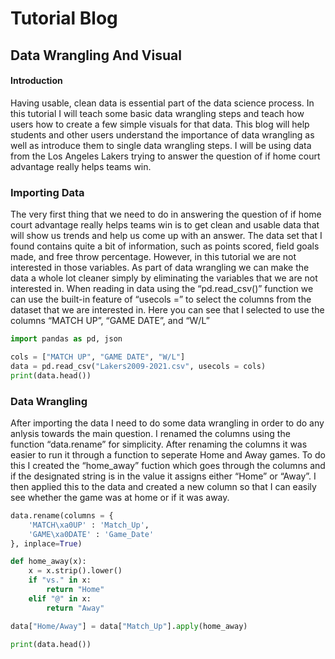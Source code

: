 # Tutorial Blog
## Data Wrangling And Visual

#### Introduction
Having usable, clean data is essential part of the data science process. In this tutorial I will teach some basic data wrangling steps and teach how users how to create a few simple visuals for that data. This blog will help students and other users understand the importance of data wrangling as well as introduce them to single data wrangling steps. I will be using data from the Los Angeles Lakers trying to answer the question of if home court advantage really helps teams win.

### Importing Data
The very first thing that we need to do in answering the question of if home court advantage really helps teams win is to get clean and usable data that will show us trends and help us come up with an answer. The data set that I found contains quite a bit of information, such as points scored, field goals made, and free throw percentage. However, in this tutorial we are not interested in those variables. As part of data wrangling we can make the data a whole lot cleaner simply by eliminating the variables that we are not interested in. When reading in data using the "pd.read_csv()" function we can use the built-in feature of "usecols =" to select the columns from the dataset that we are interested in. Here you can see that I selected to use the columns "MATCH UP", "GAME DATE", and "W/L"
```python
import pandas as pd, json

cols = ["MATCH UP", "GAME DATE", "W/L"]
data = pd.read_csv("Lakers2009-2021.csv", usecols = cols)
print(data.head())
```

### Data Wrangling
After importing the data I need to do some data wrangling in order to do any anlysis towards the main question. I renamed the columns using the function "data.rename" for simplicity. After renaming the columns it was easier to run it through a function to seperate Home and Away games. To do this I created the "home_away" fuction which goes through the columns and if the designated string is in the value it assigns either "Home" or "Away". I then applied this to the data and created a new column so that I can easily see whether the game was at home or if it was away.
```python
data.rename(columns = {
    'MATCH\xa0UP' : 'Match_Up',
    'GAME\xa0DATE' : 'Game_Date'
}, inplace=True)

def home_away(x):
    x = x.strip().lower()
    if "vs." in x:
        return "Home"
    elif "@" in x: 
        return "Away"

data["Home/Away"] = data["Match_Up"].apply(home_away)

print(data.head())
```
